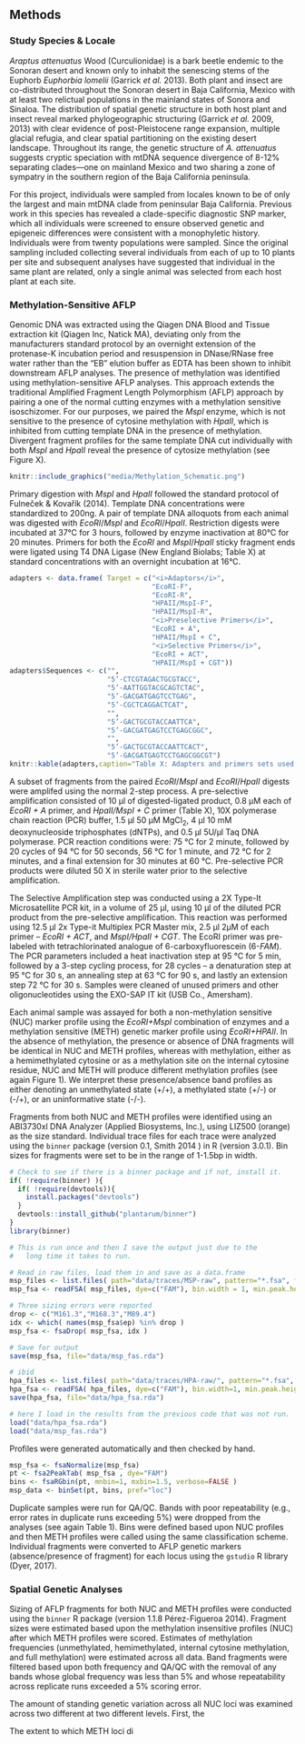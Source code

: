 ## Methods

### Study Species & Locale

*Araptus attenuatus* Wood (Curculionidae) is a bark beetle endemic to the Sonoran desert and known only to inhabit the senescing stems of the Euphorb *Euphorbia lomelii* (Garrick *et al.* 2013).  Both plant and insect are co-distributed throughout the Sonoran desert in Baja California, Mexico with at least two relictual populations in the mainland states of Sonora and Sinaloa.  The distribution of spatial genetic structure in both host plant and insect reveal marked phylogeographic structuring (Garrick *et al.* 2009, 2013) with clear evidence of post-Pleistocene range expansion, multiple glacial refugia, and clear spatial partitioning on the existing desert landscape.  Throughout its range, the genetic structure of *A. attenuatus* suggests cryptic speciation with mtDNA sequence divergence of 8-12% separating clades—one on mainland Mexico and two sharing a zone of sympatry in the southern region of the Baja California peninsula.  

For this project, individuals were sampled from locales known to be of only the largest and main mtDNA clade from peninsular Baja California.  Previous work in this species has revealed a clade-specific diagnostic SNP marker, which all individuals were screened to ensure observed genetic and epigeneic differences were consistent with a monophyletic history.  Individuals were from twenty populations were sampled.  Since the original sampling included collecting several individuals from each of up to 10 plants per site and subsequent analyses have suggested that individual in the same plant are related, only a single animal was selected from each host plant at each site.

### Methylation-Sensitive AFLP 

Genomic DNA was extracted using the Qiagen DNA Blood and Tissue extraction kit (Qiagen Inc, Natick MA), deviating only from the manufacturers standard protocol by an overnight extension of the protenase-K incubation period and resuspension in DNase/RNase free water rather than the "EB" elution buffer as EDTA has been shown to inhibit downstream AFLP analyses.  The presence of methylation was identified using methylation-sensitive AFLP analyses.  This approach extends the traditional Amplified Fragment Length Polymorphism (AFLP) approach by pairing a one of the normal cutting enzymes with a methylation sensitive isoschizomer.  For our purposes, we paired the *MspI* enzyme, which is not sensitive to the presence of cytosine methylation with *HpaII*, which is inhibited from cutting template DNA in the presence of methylation.  Divergent fragment profiles for the same template DNA cut individually with both *MspI* and *HpaII* reveal the presence of cytosize methylation (see Figure X).  

```r
knitr::include_graphics("media/Methylation_Schematic.png")
```

Primary digestion with *MspI* and *HpaII* followed the standard protocol of Fulneček & Kovařík (2014).  Template DNA concentrations were standardized to 200ng.  A pair of template DNA alloquots from each animal was digested with *EcoRI*/*MspI* and *EcoRI*/*HpaII*.  Restriction digests were incubated at 37&deg;C for 3 hours, followed by enzyme inactivation at 80&deg;C for 20 minutes.  Primers for both the *EcoRI* and *MspI*/*HpaII* sticky fragment ends were ligated using T4 DNA Ligase (New England Biolabs; Table X) at standard concentrations with an overnight incubation at 16&deg;C.


```r
adapters <- data.frame( Target = c("<i>Adaptors</i>",
                                   "EcoRI-F",
                                   "EcoRI-R",
                                   "HPAII/MspI-F",
                                   "HPAII/MspI-R",
                                   "<i>Preselective Primers</i>",
                                   "EcoRI + A",
                                   "HPAII/MspI + C",
                                   "<i>Selective Primers</i>",
                                   "EcoRI + ACT",
                                   "HPAII/MspI + CGT"))
adapters$Sequences <- c("",
                        "5’-CTCGTAGACTGCGTACC",
                        "5’-AATTGGTACGCAGTCTAC",
                        "5’-GACGATGAGTCCTGAG",
                        "5’-CGCTCAGGACTCAT",
                        "",
                        "5’-GACTGCGTACCAATTCA",
                        "5’-GACGATGAGTCCTGAGCGGC",
                        "",
                        "5’-GACTGCGTACCAATTCACT",
                        "5’-GACGATGAGTCCTGAGCGGCGT")
knitr::kable(adapters,caption="Table X: Adapters and primers sets used for msAFLP band selection.")
```

A subset of fragments from the paired *EcoRI*/*MspI* and *EcoRI*/*HpaII* digests were amplifed using the normal 2-step process.  A pre-selective amplification consisted of 10 µl of digested-ligated product, 0.8 µM each of *EcoRI + A* primer, and *HpaII/MspI + C* primer (Table X), 10X polymerase chain reaction (PCR) buffer, 1.5 µl 50 µM MgCl<sub>2</sub>, 4 µl 10 mM deoxynucleoside triphosphates (dNTPs), and 0.5 µl 5U/µl Taq DNA polymerase. PCR reaction conditions were: 75 °C for 2 minute, followed by 20 cycles of 94 °C for 50 seconds, 56 °C for 1 minute, and 72 °C for 2 minutes, and a final extension for 30 minutes at 60 °C.  Pre-selective PCR products were diluted 50 X in sterile water prior to the selective amplification.

The Selective Amplification step was conducted using a 2X Type-It Microsatellite PCR kit, in a volume of 25 µl, using 10 µl of the diluted PCR product from the pre-selective amplification. This reaction was performed using 12.5 µl 2x Type-it Multiplex PCR Master mix, 2.5 µl 2µM of each primer – *EcoRI + ACT*, and *MspI/HpaII + CGT*. The EcoRI primer was pre-labeled with tetrachlorinated analogue of 6-carboxyfluorescein (6-*FAM*). The PCR parameters included a heat inactivation step at 95 °C for 5 min, followed by a 3-step cycling process, for 28 cycles – a denaturation step at 95 °C for 30 s, an annealing step at 63 °C for 90 s, and lastly an extension step 72 °C for 30 s. Samples were cleaned of unused primers and other oligonucleotides using the EXO-SAP IT kit (USB Co., Amersham).

Each animal sample was assayed for both a non-methylation sensitive (NUC) marker profile using the *EcoRI+MspI* combination of enzymes and a methylation sensitive (METH) genetic marker profile using *EcoRI+HPAII*.  In the absence of methylation, the presence or absence of DNA fragments will be identical in NUC and METH profiles, whereas with methylation, either as a hemimethylated cytosine or as a methylation site on the internal cytosine residue, NUC and METH will produce different methylation profiles (see again Figure 1). We interpret these presence/absence band profiles as either denoting an unmethylated state (+/+), a methylated state (+/-) or (-/+), or an uninformative state (-/-).

Fragments from both NUC and METH profiles were identified using an ABI3730xl DNA Analyzer (Applied Biosystems, Inc.), using LIZ500 (orange) as the size standard.  Individual trace files for each trace were analyzed using the `binner` package (version 0.1, Smith 2014 ) in R (version 3.0.1).  Bin sizes for fragments were set to be in the range of 1-1.5bp in width.  

```r
# Check to see if there is a binner package and if not, install it.
if( !require(binner) ){
  if( !require(devtools)){
    install.packages("devtools")
  }
  devtools::install_github("plantarum/binner")
}
library(binner)
```




```r
# This is run once and then I save the output just due to the
#   long time it takes to run.

# Read in raw files, load them in and save as a data.frame 
msp_files <- list.files( path="data/traces/MSP-raw", pattern="*.fsa", full.names=TRUE)
msp_fsa <- readFSA( msp_files, dye=c("FAM"), bin.width = 1, min.peak.height = 50, CORES=4)

# Three sizing errors were reported
drop <- c("M161.3","M168.3","M89.4")
idx <- which( names(msp_fsa$ep) %in% drop ) 
msp_fsa <- fsaDrop( msp_fsa, idx )

# Save for output
save(msp_fsa, file="data/msp_fas.rda")

# ibid
hpa_files <- list.files( path="data/traces/HPA-raw/", pattern="*.fsa", full.names=TRUE )
hpa_fsa <- readFSA( hpa_files, dye=c("FAM"), bin.width=1, min.peak.height = 50, CORES=4)
save(hpa_fsa, file="data/hpa_fsa.rda")
```


```r
# here I load in the results from the previous code that was not run.
load("data/hpa_fsa.rda")
load("data/msp_fas.rda")
```


Profiles were generated automatically and then checked by hand.  

```r
msp_fsa <- fsaNormalize(msp_fsa)
pt <- fsa2PeakTab( msp_fsa , dye="FAM")
bins <- fsaRGbin(pt, mnbin=1, mxbin=1.5, verbose=FALSE )
msp_data <- binSet(pt, bins, pref="loc")
```



Duplicate samples were run for QA/QC.  Bands with poor repeatability (e.g., error rates in duplicate runs exceeding 5%) were dropped from the analyses (see again Table 1).  Bins were defined based upon NUC profiles and then METH profiles were called using the same classification scheme.  Individual fragments were converted to AFLP genetic markers (absence/presence of fragment) for each locus using the `gstudio` R library (Dyer, 2017). 




### Spatial Genetic Analyses

Sizing of AFLP fragments for both NUC and METH profiles were conducted using the `binner` R package (version 1.1.8 Pérez-Figueroa 2014).  Fragment sizes were estimated based upon the methylation insensitive profiles (NUC) after which METH profiles were scored.  Estimates of methylation frequencies (unmethylated, hemimethylated, internal cytosine methylation, and full methylation) were estimated across all data.  Band fragments were filtered based upon both frequency and QA/QC with the removal of any bands whose global frequency was less than 5% and whose repeatability across replicate runs exceeded a 5% scoring error.  

The amount of standing genetic variation across all NUC loci was examined across two different at two different levels. First, the 


The extent to which METH loci di


  
